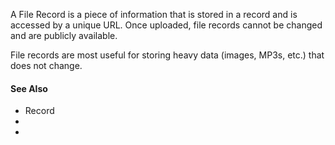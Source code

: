 
A File Record is a piece of information that is stored in a <GlossaryRef term='record'>record</GlossaryRef> and is accessed by a unique URL.
Once uploaded, file records cannot be changed and are publicly available.

File records are most useful for storing heavy data (images, MP3s, etc.) that does not change.

#### See Also

-   <GlossaryRef term='record'>Record</GlossaryRef>
-   <ActionLink action='os.recordFile(recordKey, fileData, options?, endpoint?)' />
-   <ActionLink action='os.getFile(urlOrRecordFileResult)' />